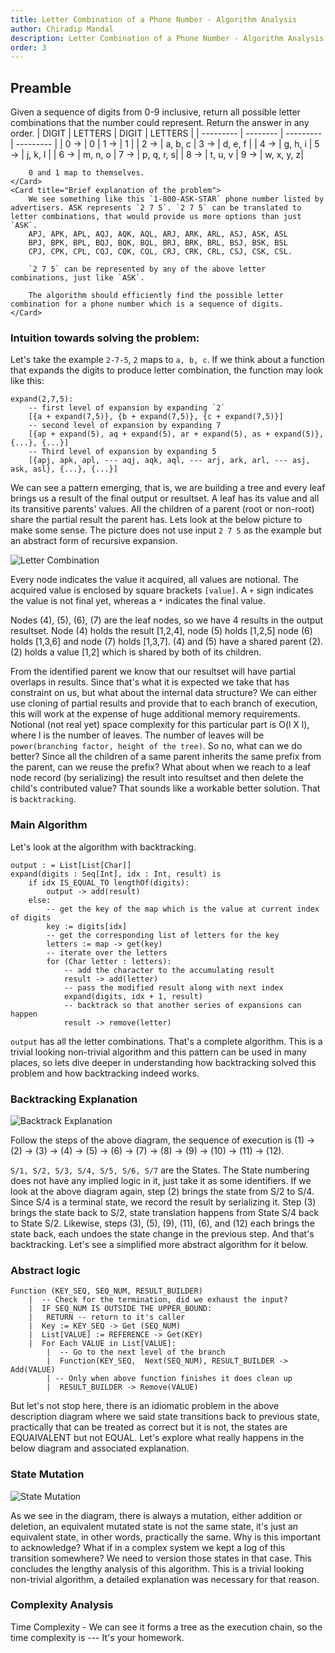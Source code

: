 ```yaml
---
title: Letter Combination of a Phone Number - Algorithm Analysis
author: Chiradip Mandal
description: Letter Combination of a Phone Number - Algorithm Analysis.
order: 3
---
```



## Preamble
Given a sequence of digits from 0-9 inclusive, return all possible letter combinations that the number could represent. Return the answer in any order.
<CardGrid>
	<Card title="Phone Digit to Letters Mapping">
		| DIGIT 	| LETTERS 	| DIGIT 	| LETTERS 	|
		| ---------	| --------	| ---------	| ---------	|
		| 0 &rarr;	| 0		  	|  1 &rarr; | 1			|
		| 2 &rarr;	| a, b, c	|  3 &rarr;	| d, e, f	|
		| 4 &rarr;	| g, h, i	|  5 &rarr;	| j, k, l	|
		| 6 &rarr;	| m, n, o	|  7 &rarr;	| p, q, r, s|
		| 8 &rarr;	| t, u, v	|  9 &rarr;	| w, x, y, z|
		
		0 and 1 map to themselves.
	</Card>
	<Card title="Brief explanation of the problem">
		We see something like this `1-800-ASK-STAR` phone number listed by advertisers. ASK represents `2 7 5`. `2 7 5` can be translated to letter combinations, that would provide us more options than just `ASK`.
		APJ, APK, APL, AQJ, AQK, AQL, ARJ, ARK, ARL, ASJ, ASK, ASL
		BPJ, BPK, BPL, BQJ, BQK, BQL, BRJ, BRK, BRL, BSJ, BSK, BSL
		CPJ, CPK, CPL, CQJ, CQK, CQL, CRJ, CRK, CRL, CSJ, CSK, CSL.
		
		`2 7 5` can be represented by any of the above letter combinations, just like `ASK`.
		
		The algorithm should efficiently find the possible letter combination for a phone number which is a sequence of digits.
	</Card>
	
</CardGrid>

### Intuition towards solving the problem: 
Let's take the example `2-7-5`, `2` maps to `a, b, c`. If we think about a function that expands the digits to produce letter combination, the function may look like this:
```
expand(2,7,5):
	-- first level of expansion by expanding `2`
	[{a + expand(7,5)}, {b + expand(7,5)}, {c + expand(7,5)}]
	-- second level of expansion by expanding 7
	[{ap + expand(5), aq + expand(5), ar + expand(5), as + expand(5)}, {...}, {...}]
	-- Third level of expansion by expanding 5
	[{apj, apk, apl, --- aqj, aqk, aql, --- arj, ark, arl, --- asj, ask, asl}, {...}, {...}]
```

We can see a pattern emerging, that is, we are building a tree and every leaf brings us a result of the final output or resultset. A leaf has its value and all its transitive parents' values. All the children of a parent (root or non-root) share the partial result the parent has. Lets look at the below picture to make some sense. The picture does not use input `2 7 5` as the example but an abstract form of recursive expansion.

![Letter Combination](letter-combination/backtrack-tree-1.webp "Letter Combination")

Every node indicates the value it acquired, all values are notional. The acquired value is enclosed by square brackets `[value]`. A `+` sign indicates the value is not final yet, whereas a `*` indicates the final value. 

Nodes (4), (5), (6), (7) are the leaf nodes, so we have 4 results in the output resultset. Node (4) holds the result [1,2,4], node (5) holds [1,2,5] node (6) holds [1,3,6] and node (7) holds [1,3,7]. (4) and (5) have a shared parent (2). (2) holds a value [1,2] which is shared by both of its children.


From the identified parent we know that our resultset will have partial overlaps in results. Since that's what it is expected we take that has constraint on us, but what about the internal data structure? We can either use cloning of partial results and provide that to each branch of execution, this will work at the expense of huge additional memory requirements. Notional (not real yet) space complexity for this particular part is O(l X l), where l is the number of leaves. The number of leaves will be `power(branching factor, height of the tree)`. So no, what can we do better? Since all the children of a same parent inherits the same prefix from the parent, can we reuse the prefix? What about when we reach to a leaf node record (by serializing) the result into resultset and then delete the child's contributed value? That sounds like a workable better solution. That is `backtracking`. 

### Main Algorithm 
Let's look at the algorithm with backtracking. 

```
output : = List[List[Char]]
expand(digits : Seq[Int], idx : Int, result) is
	if idx IS_EQUAL_TO lengthOf(digits):
		output -> add(result)
	else:
		-- get the key of the map which is the value at current index of digits
		key := digits[idx]
		-- get the corresponding list of letters for the key 
		letters := map -> get(key)
		-- iterate over the letters 
		for (Char letter : letters):
			-- add the character to the accumulating result 
			result -> add(letter)
			-- pass the modified result along with next index
			expand(digits, idx + 1, result)
			-- backtrack so that another series of expansions can happen 
			result -> remove(letter)

```
`output` has all the letter combinations. That's a complete algorithm. This is a trivial looking non-trivial algorithm and this pattern can be used in many places, so lets dive deeper in understanding how backtracking solved this problem and how backtracking indeed works. 

### Backtracking Explanation 
![Backtrack Explanation](letter-combination/backtrack-explanation-1.webp "Backtrack Explanation")

Follow the steps of the above diagram, the sequence of execution is (1) &rarr; (2) &rarr; (3) &rarr; (4) &rarr; (5) &rarr; (6) &rarr; (7) &rarr; (8) &rarr; (9) &rarr; (10) &rarr; (11) &rarr; (12).

`S/1, S/2, S/3, S/4, S/5, S/6, S/7` are the States. The State numbering does not have any implied logic in it, just take it as some identifiers. If we look at the above diagram again, step (2) brings the state from S/2 to S/4. Since S/4 is a terminal state, we record the result by serializing it. Step (3) brings the state back to S/2, state translation happens from State S/4 back to State S/2. Likewise, steps (3), (5), (9), (11), (6), and (12) each brings the state back, each undoes the state change in the previous step. And that's backtracking. Let's see a simplified more abstract algorithm for it below.

### Abstract logic 

```
Function (KEY_SEQ, SEQ_NUM, RESULT_BUILDER)
	|  -- Check for the termination, did we exhaust the input?
	|  IF SEQ_NUM IS OUTSIDE THE UPPER_BOUND:
	|  	RETURN -- return to it's caller 
	|  Key := KEY_SEQ -> Get (SEQ_NUM)
	|  List[VALUE] := REFERENCE -> Get(KEY)
	|  For Each VALUE in List[VALUE]:
		|  -- Go to the next level of the branch 
		|  Function(KEY_SEQ,  Next(SEQ_NUM), RESULT_BUILDER -> Add(VALUE)
		| -- Only when above function finishes it does clean up
		|  RESULT_BUILDER -> Remove(VALUE)
```
But let's not stop here, there is an idiomatic problem in the above description diagram where we said state transitions back to previous state, practically that can be treated as correct but it is not, the states are EQUAIVALENT but not EQUAL. Let's explore what really happens in the below diagram and associated explanation. 

### State Mutation 

![State Mutation](letter-combination/state-mutation.webp "State Mutation")

As we see in the diagram, there is always a mutation, either addition or deletion, an equivalent mutated state is not the same state, it's just an equivalent state, in other words, practically the same. Why is this important to acknowledge? What if in a complex system we kept a log of this transition somewhere? We need to version those states in that case. This concludes the lengthy analysis of this algorithm. This is a trivial looking non-trivial algorithm, a detailed explanation was necessary for that reason.

### Complexity Analysis 
Time Complexity - We can see it forms a tree as the execution chain, so the time complexity is --- It's your homework.



